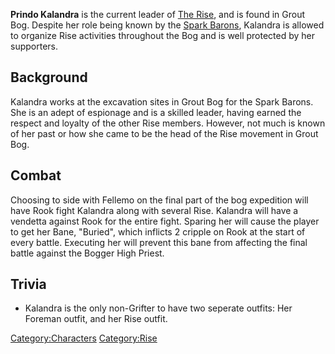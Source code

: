 {{stub}}

{{Character
| race = Human
| location = Havaria - Grout Bog
| faction = rise
| title = Organizer
}}

{{quote|My workers like me. That's reason enough for the Barons to cast me as a villain.|Kalandra}}

'''Prindo Kalandra''' is the current leader of [[Rise|The Rise]], and is found in Grout Bog. Despite her role being known by the [[Spark Barons]], Kalandra is allowed to organize Rise activities throughout the Bog and is well protected by her supporters.

== Background ==

Kalandra works at the excavation sites in Grout Bog for the Spark Barons. She is an adept of espionage and is a skilled leader, having earned the respect and loyalty of the other Rise members. However, not much is known of her past or how she came to be the head of the Rise movement in Grout Bog.

== Combat ==

Choosing to side with Fellemo on the final part of the bog expedition will have Rook fight Kalandra along with several Rise. Kalandra will have a vendetta against Rook for the entire fight. Sparing her will cause the player to get her Bane, "Buried", which inflicts 2 cripple on Rook at the start of every battle. Executing her will prevent this bane from affecting the final battle against the Bogger High Priest.

== Trivia ==

* Kalandra is the only non-Grifter to have two seperate outfits: Her Foreman outfit, and her Rise outfit.

[[Category:Characters]]
[[Category:Rise]]